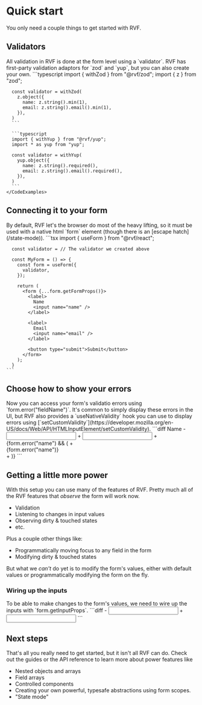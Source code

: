 # Quick start

You only need a couple things to get started with RVF.

## Validators

<Row>
  <Col>
    All validation in RVF is done at the form level using a `validator`.
    RVF has first-party validation adaptors for `zod` and `yup`, but you can also create your own.
  </Col>
  <Col>
    <CodeExamples title="Creating a validator" tabs={["Zod", "Yup"]}>
      ```typescript
      import { withZod } from "@rvf/zod";
      import { z } from "zod";

      const validator = withZod(
        z.object({
          name: z.string().min(1),
          email: z.string().email().min(1),
        }),
      )
      ```

      ```typescript
      import { withYup } from "@rvf/yup";
      import * as yup from "yup";

      const validator = withYup(
        yup.object({
          name: z.string().required(),
          email: z.string().email().required(),
        }),
      )
      ```
    </CodeExamples>
  </Col>
</Row>

## Connecting it to your form

<Row>
  <Col>
    By default, RVF let's the browser do most of the heavy lifting,
    so it must be used with a native html `form` element (though there is an [escape hatch](/state-mode)).
  </Col>
  <Col>
    ```tsx
      import { useForm } from "@rvf/react";

      const validator = // The validator we created above

      const MyForm = () => {
        const form = useForm({
          validator,
        });

        return (
          <form {...form.getFormProps()}>
            <label>
              Name
              <input name="name" />
            </label>

            <label>
              Email
              <input name="email" />
            </label>

            <button type="submit">Submit</button>
          </form>
        );
      }
    ```
  </Col>
</Row>

## Choose how to show your errors

<Row>
  <Col>
    Now you can access your form's validatio errors using `form.error("fieldName")`.
    It's common to simply display these errors in the UI, but RVF also provides a
    `useNativeValidity` hook you can use to display errors using [`setCustomValidity`](https://developer.mozilla.org/en-US/docs/Web/API/HTMLInputElement/setCustomValidity).
  </Col>
  <Col>
    ```diff
      <label>
        Name
    -   <input name="name" />
    +   <input name="name" aria-describedby="name-error" />
      </label>
    + {form.error("name") && (
    +   <div id="name-error">{form.error("name")}</div>
    + )}
    ```
  </Col>
</Row>

## Getting a little more power

With this setup you can use many of the features of RVF.
Pretty much all of the RVF features that _observe_ the form will work now.

- Validation
- Listening to changes in input values
- Observing dirty & touched states
- etc.

Plus a couple other things like:

- Programmatically moving focus to any field in the form
- Modifying dirty & touched states

But what we _can't_ do yet is to modify the form's values,
either with default values or programmatically modifying the form on the fly.

### Wiring up the inputs

<Row>
  <Col>
    To be able to make changes to the form's values, we need to wire up the inputs
    with `form.getInputProps`.
  </Col>
  <Col>
    ```diff
    -   <input name="name" aria-describedby="name-error" />
    +   <input
    +     {...form.getInputProps("name")}
    +     aria-describedby="name-error"
    +   />
    ```
  </Col>
</Row>

## Next steps

That's all you really need to get started, but it isn't all RVF can do.
Check out the guides or the API reference to learn more about power features like

- Nested objects and arrays
- Field arrays
- Controlled components
- Creating your own powerful, typesafe abstractions using form scopes.
- "State mode"